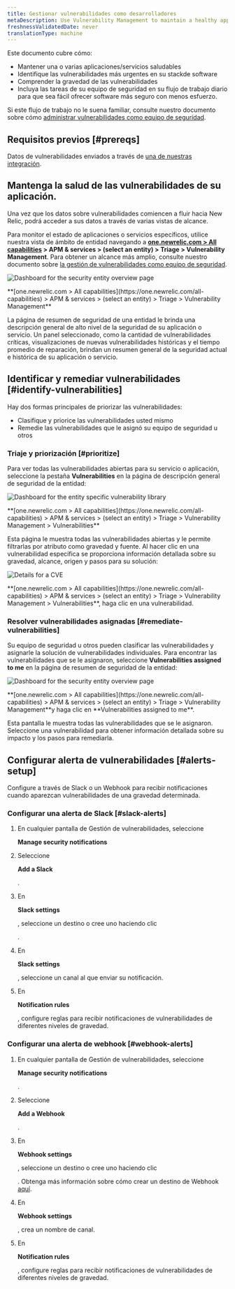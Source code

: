 ```yaml
---
title: Gestionar vulnerabilidades como desarrolladores
metaDescription: Use Vulnerability Management to maintain a healthy application and remediate vulnerabilities as a developer.
freshnessValidatedDate: never
translationType: machine
---
```






Este documento cubre cómo:

* Mantener una o varias aplicaciones/servicios saludables
* Identifique las vulnerabilidades más urgentes en su stackde software
* Comprender la gravedad de las vulnerabilidades
* Incluya las tareas de su equipo de seguridad en su flujo de trabajo diario para que sea fácil ofrecer software más seguro con menos esfuerzo.

Si este flujo de trabajo no le suena familiar, consulte nuestro documento sobre cómo [administrar vulnerabilidades como equipo de seguridad](/docs/vulnerability-management/security-workflow).

## Requisitos previos [#prereqs]

Datos de vulnerabilidades enviados a través de [una de nuestras integración](/docs/vulnerability-management/integrations/overview).

## Mantenga la salud de las vulnerabilidades de su aplicación.

Una vez que los datos sobre vulnerabilidades comiencen a fluir hacia New Relic, podrá acceder a sus datos a través de varias vistas de alcance.

Para monitor el estado de aplicaciones o servicios específicos, utilice nuestra vista de ámbito de entidad navegando a <DoNotTranslate>**[one.newrelic.com > All capabilities](https://one.newrelic.com/all-capabilities) > APM & services > (select an entity) > Triage > Vulnerability Management**</DoNotTranslate>. Para obtener un alcance más amplio, consulte nuestro documento sobre [la gestión de vulnerabilidades como equipo de seguridad](/docs/vulnerability-management/security-workflow).

<img
  title="Entity overview"
  alt="Dashboard for the security entity overview page"
  src={entityOverview}
/>

<figcaption>
  <DoNotTranslate>
    **[one.newrelic.com > All capabilities](https://one.newrelic.com/all-capabilities) > APM & services > (select an entity) > Triage > Vulnerability Management**
  </DoNotTranslate>
</figcaption>

La página de resumen de seguridad de una entidad le brinda una descripción general de alto nivel de la seguridad de su aplicación o servicio. Un panel seleccionado, como la cantidad de vulnerabilidades críticas, visualizaciones de nuevas vulnerabilidades históricas y el tiempo promedio de reparación, brindan un resumen general de la seguridad actual e histórica de su aplicación o servicio.

## Identificar y remediar vulnerabilidades [#identify-vulnerabilities]

Hay dos formas principales de priorizar las vulnerabilidades:

* Clasifique y priorice las vulnerabilidades usted mismo
* Remedie las vulnerabilidades que le asignó su equipo de seguridad u otros

### Triaje y priorización [#prioritize]

Para ver todas las vulnerabilidades abiertas para su servicio o aplicación, seleccione la pestaña <DoNotTranslate>**Vulnerabilities**</DoNotTranslate> en la página de descripción general de seguridad de la entidad:

<img
  title="Vulnerability library"
  alt="Dashboard for the entity specific vulnerability library"
  src={vulnLibrary}
/>

<figcaption>
  <DoNotTranslate>
    **[one.newrelic.com > All capabilities](https://one.newrelic.com/all-capabilities) > APM & services > (select an entity) > Triage > Vulnerability Management > Vulnerabilities**
  </DoNotTranslate>
</figcaption>

Esta página le muestra todas las vulnerabilidades abiertas y le permite filtrarlas por atributo como gravedad y fuente. Al hacer clic en una vulnerabilidad específica se proporciona información detallada sobre su gravedad, alcance, origen y pasos para su solución:

<img
  title="CVE Detail"
  alt="Details for a CVE"
  src={cveDetail}
/>

<figcaption>
  <DoNotTranslate>**[one.newrelic.com > All capabilities](https://one.newrelic.com/all-capabilities) > APM & services > (select an entity) > Triage > Vulnerability Management > Vulnerabilities**</DoNotTranslate>, haga clic en una vulnerabilidad.
</figcaption>

### Resolver vulnerabilidades asignadas [#remediate-vulnerabilities]

Su equipo de seguridad u otros pueden clasificar las vulnerabilidades y asignarle la solución de vulnerabilidades individuales. Para encontrar las vulnerabilidades que se le asignaron, seleccione <DoNotTranslate>**Vulnerabilities assigned to me**</DoNotTranslate> en la página de resumen de seguridad de la entidad:

<img
  title="Assigned vulnerabilities"
  alt="Dashboard for the security entity overview page"
  src={assignedVuln}
/>

<figcaption>
  <DoNotTranslate>**[one.newrelic.com > All capabilities](https://one.newrelic.com/all-capabilities) > APM & services > (select an entity) > Triage > Vulnerability Management**</DoNotTranslate>y haga clic en <DoNotTranslate>**Vulnerabilities assigned to me**</DoNotTranslate>.
</figcaption>

Esta pantalla le muestra todas las vulnerabilidades que se le asignaron. Seleccione una vulnerabilidad para obtener información detallada sobre su impacto y los pasos para remediarla.

## Configurar alerta de vulnerabilidades [#alerts-setup]

Configure <InlinePopover type="alerts"/>a través de Slack o un Webhook para recibir notificaciones cuando aparezcan vulnerabilidades de una gravedad determinada.

### Configurar una alerta de Slack [#slack-alerts]

1. En cualquier pantalla de Gestión de vulnerabilidades, seleccione

   <DoNotTranslate>**Manage security notifications**</DoNotTranslate>

2. Seleccione

   <DoNotTranslate>**Add a Slack**</DoNotTranslate>

   .

3. En

   <DoNotTranslate>**Slack settings**</DoNotTranslate>

   , seleccione un destino o cree uno haciendo clic

   <Icon name="fe-plus-circle"/>

   .

4. En

   <DoNotTranslate>**Slack settings**</DoNotTranslate>

   , seleccione un canal al que enviar su notificación.

5. En

   <DoNotTranslate>**Notification rules**</DoNotTranslate>

   , configure reglas para recibir notificaciones de vulnerabilidades de diferentes niveles de gravedad.

### Configurar una alerta de webhook [#webhook-alerts]

1. En cualquier pantalla de Gestión de vulnerabilidades, seleccione

   <DoNotTranslate>**Manage security notifications**</DoNotTranslate>

   .

2. Seleccione

   <DoNotTranslate>**Add a Webhook**</DoNotTranslate>

   .

3. En

   <DoNotTranslate>**Webhook settings**</DoNotTranslate>

   , seleccione un destino o cree uno haciendo clic

   <Icon name="fe-plus-circle"/>

   . Obtenga más información sobre cómo crear un destino de Webhook [aquí](/docs/alerts-applied-intelligence/notifications/notification-integrations/#webhook).

4. En

   <DoNotTranslate>**Webhook settings**</DoNotTranslate>

   , crea un nombre de canal.

5. En

   <DoNotTranslate>**Notification rules**</DoNotTranslate>

   , configure reglas para recibir notificaciones de vulnerabilidades de diferentes niveles de gravedad.